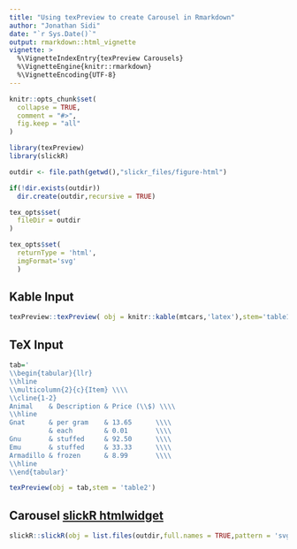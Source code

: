 ```yaml
---
title: "Using texPreview to create Carousel in Rmarkdown"
author: "Jonathan Sidi"
date: "`r Sys.Date()`"
output: rmarkdown::html_vignette
vignette: >
  %\VignetteIndexEntry{texPreview Carousels}
  %\VignetteEngine{knitr::rmarkdown}
  %\VignetteEncoding{UTF-8}
---
```


```r
knitr::opts_chunk$set(
  collapse = TRUE,
  comment = "#>",
  fig.keep = "all"
)
```

```r
library(texPreview)
library(slickR)
```

```r
outdir <- file.path(getwd(),"slickr_files/figure-html")

if(!dir.exists(outdir))
  dir.create(outdir,recursive = TRUE)

tex_opts$set(
  fileDir = outdir
)

```

```r
tex_opts$set(
  returnType = 'html',
  imgFormat='svg'
  )

```

## Kable Input

```r

texPreview::texPreview( obj = knitr::kable(mtcars,'latex'),stem='table1')

```

## TeX Input

```r

tab='
\\begin{tabular}{llr}
\\hline
\\multicolumn{2}{c}{Item} \\\\
\\cline{1-2}
Animal    & Description & Price (\\$) \\\\
\\hline
Gnat      & per gram    & 13.65      \\\\
          & each        & 0.01       \\\\
Gnu       & stuffed     & 92.50      \\\\
Emu       & stuffed     & 33.33      \\\\
Armadillo & frozen      & 8.99       \\\\
\\hline
\\end{tabular}'

texPreview(obj = tab,stem = 'table2')
```

## Carousel [slickR htmlwidget](https://github.com/metrumresearchgroup/slickr)

```r
slickR::slickR(obj = list.files(outdir,full.names = TRUE,pattern = 'svg'),width = '100%')
```